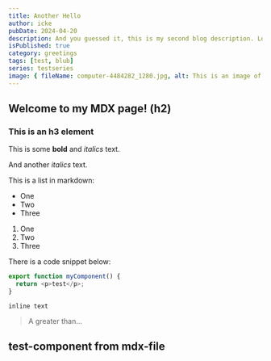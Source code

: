 ```yaml
---
title: Another Hello
author: icke
pubDate: 2024-04-20
description: And you guessed it, this is my second blog description. Lorem ipsum dolor sit, amet consectetur adipisicing elit. Laboriosam officiis iste sapiente labore voluptates expedita aspernatur quae neque, nam recusandae?
isPublished: true
category: greetings
tags: [test, blub]
series: testseries
image: { fileName: computer-4484282_1280.jpg, alt: This is an image of a desk }
---
```


## Welcome to my MDX page! (h2)

### This is an h3 element

This is some **bold** and _italics_ text.

And another _italics_ text.

This is a list in markdown:

- One
- Two
- Three

1. One
1. Two
1. Three

There is a code snippet below:

```ts
export function myComponent() {
  return <p>test</p>;
}
```

`inline text`

> A greater than…

<h2 class="text-danger">test-component from mdx-file</h2>
